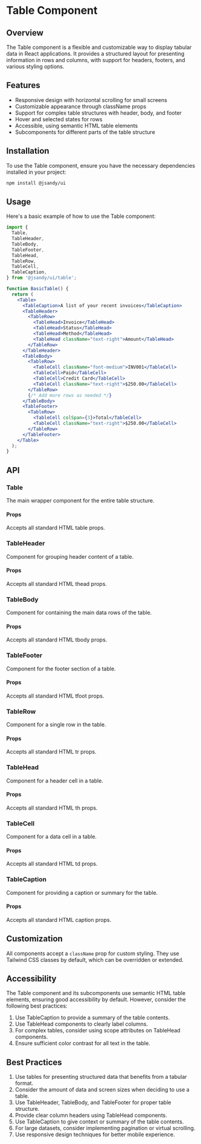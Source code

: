 # Table Component

## Overview

The Table component is a flexible and customizable way to display tabular data in React applications. It provides a structured layout for presenting information in rows and columns, with support for headers, footers, and various styling options.

## Features

- Responsive design with horizontal scrolling for small screens
- Customizable appearance through className props
- Support for complex table structures with header, body, and footer
- Hover and selected states for rows
- Accessible, using semantic HTML table elements
- Subcomponents for different parts of the table structure

## Installation

To use the Table component, ensure you have the necessary dependencies installed in your project:

```bash
npm install @jsandy/ui
```

## Usage

Here's a basic example of how to use the Table component:

```jsx
import {
  Table,
  TableHeader,
  TableBody,
  TableFooter,
  TableHead,
  TableRow,
  TableCell,
  TableCaption,
} from '@jsandy/ui/table';

function BasicTable() {
  return (
    <Table>
      <TableCaption>A list of your recent invoices</TableCaption>
      <TableHeader>
        <TableRow>
          <TableHead>Invoice</TableHead>
          <TableHead>Status</TableHead>
          <TableHead>Method</TableHead>
          <TableHead className="text-right">Amount</TableHead>
        </TableRow>
      </TableHeader>
      <TableBody>
        <TableRow>
          <TableCell className="font-medium">INV001</TableCell>
          <TableCell>Paid</TableCell>
          <TableCell>Credit Card</TableCell>
          <TableCell className="text-right">$250.00</TableCell>
        </TableRow>
        {/* Add more rows as needed */}
      </TableBody>
      <TableFooter>
        <TableRow>
          <TableCell colSpan={3}>Total</TableCell>
          <TableCell className="text-right">$250.00</TableCell>
        </TableRow>
      </TableFooter>
    </Table>
  );
}
```

## API

### Table

The main wrapper component for the entire table structure.

#### Props

Accepts all standard HTML table props.

### TableHeader

Component for grouping header content of a table.

#### Props

Accepts all standard HTML thead props.

### TableBody

Component for containing the main data rows of the table.

#### Props

Accepts all standard HTML tbody props.

### TableFooter

Component for the footer section of a table.

#### Props

Accepts all standard HTML tfoot props.

### TableRow

Component for a single row in the table.

#### Props

Accepts all standard HTML tr props.

### TableHead

Component for a header cell in a table.

#### Props

Accepts all standard HTML th props.

### TableCell

Component for a data cell in a table.

#### Props

Accepts all standard HTML td props.

### TableCaption

Component for providing a caption or summary for the table.

#### Props

Accepts all standard HTML caption props.

## Customization

All components accept a `className` prop for custom styling. They use Tailwind CSS classes by default, which can be overridden or extended.

## Accessibility

The Table component and its subcomponents use semantic HTML table elements, ensuring good accessibility by default. However, consider the following best practices:

1. Use TableCaption to provide a summary of the table contents.
2. Use TableHead components to clearly label columns.
3. For complex tables, consider using scope attributes on TableHead components.
4. Ensure sufficient color contrast for all text in the table.

## Best Practices

1. Use tables for presenting structured data that benefits from a tabular format.
2. Consider the amount of data and screen sizes when deciding to use a table.
3. Use TableHeader, TableBody, and TableFooter for proper table structure.
4. Provide clear column headers using TableHead components.
5. Use TableCaption to give context or summary of the table contents.
6. For large datasets, consider implementing pagination or virtual scrolling.
7. Use responsive design techniques for better mobile experience.
